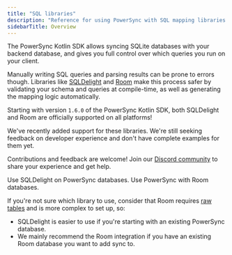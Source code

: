 ```yaml
---
title: "SQL libraries"
description: "Reference for using PowerSync with SQL mapping libraries."
sidebarTitle: Overview
---
```


The PowerSync Kotlin SDK allows syncing SQLite databases with your backend database, and gives you full control over
which queries you run on your client.

Manually writing SQL queries and parsing results can be prone to errors though.
Libraries like [SQLDelight](https://sqldelight.github.io/sqldelight) and [Room](https://developer.android.com/jetpack/androidx/releases/room)
make this process safer by validating your schema and queries at compile-time, as well as generating the mapping logic
automatically.

Starting with version `1.6.0` of the PowerSync Kotlin SDK, both SQLDelight and Room are officially supported on all
platforms!

<Note>
We've recently added support for these libraries. We're still seeking feedback on developer experience
and don't have complete examples for them yet.

Contributions and feedback are welcome!
Join our [Discord community](https://discord.gg/powersync) to share your experience and get help.
</Note>

<CardGroup>
  <Card
    title="SQLDelight"
    href="/client-sdk-references/kotlin-multiplatform/libraries/sqldelight"
  >
    Use SQLDelight on PowerSync databases.
  </Card>
  <Card
    title="Room"
    href="/client-sdk-references/kotlin-multiplatform/libraries/room"
  >
    Use PowerSync with Room databases.
  </Card>
</CardGroup>

If you're not sure which library to use, consider that Room requires [raw tables](/usage/use-case-examples/raw-tables) and is more complex to set up, so:

- SQLDelight is easier to use if you're starting with an existing PowerSync database.
- We mainly recommend the Room integration if you have an existing Room database you want to add sync to.
